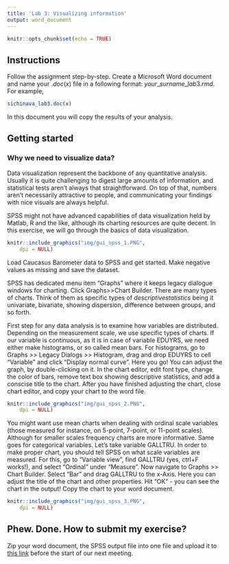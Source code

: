 ```yaml
---
title: 'Lab 3: Visualizing information'
output: word_document
---
```


```r
knitr::opts_chunk$set(echo = TRUE)
```

## Instructions

Follow the assignment step-by-step. Create a Microsoft Word document and name your $.doc(x)$ file in a following format: $your\_surname\_lab3.rmd$. For example,


```r
sichinava_lab3.doc(x)
```

In this document you will copy the results of your analysis.

## Getting started
### Why we need to visualize data?

Data visualization represent the backbone of any quantitative analysis. Usually it is quite challenging to digest large amounts of information, and statistical tests aren't always that straightforward. On top of that, numbers aren't necessarily attractive to people, and communicating your findings with nice visuals are always helpful.

SPSS might not have advanced capabilities of data visualization held by Matlab, R and the like, although its charting resources are quite decent. In this exercise, we will go through the basics of data visualization.

```r
knitr::include_graphics("img/gui_spss_1.PNG", 
    dpi = NULL)

```

Load Caucasus Barometer data to SPSS and get started. Make negative values as missing and save the dataset.

SPSS has dedicated menu item "Graphs" where it keeps legacy dialogue windows for charting. Click Graphs>>Chart Builder. There are many types of charts. Think of them as specific types of $descriptive statistics$ being it univariate, bivariate, showing dispersion, difference between groups, and so forth. 

First step for any data analysis is to examine how variables are distributed. Depending on the measurement scale, we use specific types of charts. If our variable is continuous, as it is in case of variable EDUYRS, we need either make histograms, or so called mean bars. For histograms, go to Graphs >> Legacy Dialogs >> Histogram, drag and drop EDUYRS to cell "Variable" and click "Display normal curve". Here you go! You can adjust the graph, by double-clicking on it. In the chart editor, edit font type, change the color of bars, remove text box showing descriptive statistics, and add a conscise title to the chart. After you have finished adjusting the chart, close chart editor, and copy your chart to the word file.

```r
knitr::include_graphics("img/gui_spss_2.PNG", 
    dpi = NULL)

```

You might want use mean charts when dealing with ordinal scale variables (those measured for instance, on 5-point, 7-point, or 11-point scales). Although for smaller scales frequency charts are more informative. Same goes for categorical variables. Let's take variable GALLTRU. In order to make proper chart, you should tell SPSS on what scale variables are measured. For this, go to "Variable view", find GALLTRU (yes, ctrl+F works!), and select "Ordinal" under "Measure". Now navigate to Graphs >> Chart Builder. Select "Bar" and drag GALLTRU to the x-Axis. Here you can adjust the title of the chart and other properties. Hit "OK" - you can see the chart in the output! Copy the chart to your word document.

```r
knitr::include_graphics("img/gui_spss_3.PNG", 
    dpi = NULL)

```


## Phew. Done. How to submit my exercise?

Zip your word document, the SPSS output file into one file and upload it to  [this link](https://www.dropbox.com/request/6RWLdhjrEGkim0EiJ6F6) before the start of our next meeting.